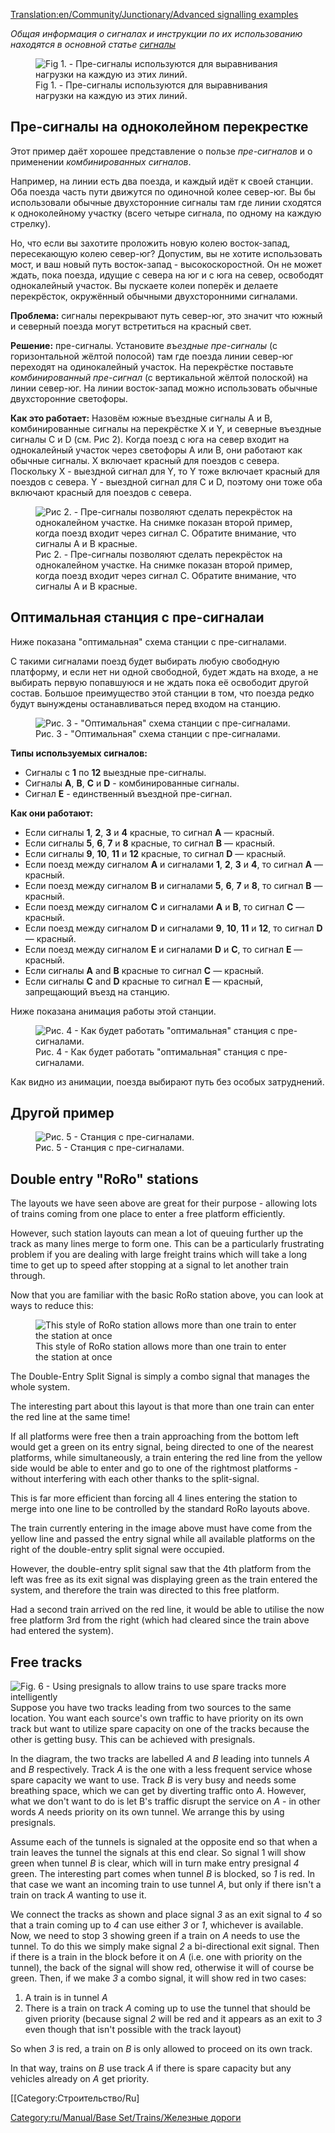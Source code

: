 [[Translation:en/Community/Junctionary/Advanced signalling examples]]

''Общая информация о сигналах и инструкции по их использованию находятся в основной статье [[ru/Manual/Сигналы|сигналы]]''

{{ru/Необходимо сделать|Tidy this up into a proper showcase of complicated signaling arrangements.  Maybe even export it all to new types of [[en/Community/Junctionary/Main Page]] or into [[en/Manual/Stations]].}}{{en/-}}{{ru/Перевод|en/Advenced signalling examples|5}}

[[File:en/Community/Junctionary/Presig3.png|center|frame|Fig 1. - Пре-сигналы используются для выравнивания нагрузки на каждую из этих линий.]]

==Пре-сигналы на одноколейном перекрестке==
Этот пример даёт хорошее представление о пользе ''пре-сигналов'' и о применении ''комбинированных сигналов''.

Например, на линии есть два поезда, и каждый идёт к своей станции. Оба поезда часть пути движутся по одиночной колее север-юг. Вы бы использовали обычные двухсторонние сигналы там где линии сходятся к одноколейному участку (всего четыре сигнала, по одному на каждую стрелку).

Но, что если вы захотите проложить новую колею восток-запад, пересекающую колею север-юг? Допустим, вы не хотите использовать мост, и ваш новый путь восток-запад - высокоскоростной. Он не может ждать, пока поезда, идущие с севера на юг и с юга на север, освободят однокалейный участок. Вы пускаете колеи поперёк и делаете перекрёсток, окружённый обычными двухсторонними сигналами.

'''Проблема:''' сигналы перекрывают путь север-юг, это значит что южный и северный поезда могут встретиться на красный свет.

'''Решение:''' пре-сигналы. Установите ''въездные пре-сигналы'' (с горизонтальной жёлтой полосой) там где поезда линии север-юг переходят на одинокалейный участок. На перекрёстке поставьте ''комбинированный пре-сигнал'' (с вертикальной жёлтой полоской) на линии север-юг. На линии восток-запад можно использовать обычные двухсторонние светофоры.


'''Как это работает:''' Назовём южные въездные сигналы A и B, комбинированные сигналы на перекрёстке X и Y, и северные въездные сигналы C и D (см. Рис 2). Когда поезд с юга на север входит на однокалейный участок через светофоры A или B, они работают как обычные сигналы. X включает красный для поездов с севера. Поскольку X - выездной сигнал для Y, то Y тоже включает красный для поездов с севера. Y - выездной сигнал для C и D, поэтому они тоже оба включают красный для поездов с севера.

[[File:en/Community/Junctionary/Presig single sect.png|center|frame|Рис 2. - Пре-сигналы позволяют сделать перекрёсток на однокалейном участке. На снимке показан второй пример, когда поезд входит через сигнал C. Обратите внимание, что сигналы A и B красные.]]

==Оптимальная станция с пре-сигналаи==

Ниже показана "оптимальная" схема станции с пре-сигналами.

С такими сигналами поезд будет выбирать любую свободную платформу, и если нет ни одной свободной, будет ждать на входе, а не выбирать первую попавшуюся и не ждать пока её освободит другой состав. Большое преимущество этой станции в том, что поезда редко будут вынуждены останавливаться перед входом на станцию.

[[File:en/Community/Junctionary/Station presigs explained more.png|center|frame|Рис. 3 - "Оптимальная" схема станции с пре-сигналами.]]

'''Типы используемых сигналов:'''
* Сигналы с '''1''' по '''12''' выездные пре-сигналы.
* Сигналы '''A''', '''B''', '''C''' и '''D''' - комбинированные сигналы.
* Сигнал '''E''' - единственный въездной пре-сигнал.

'''Как они работают:'''
* Если сигналы '''1''', '''2''', '''3''' и '''4''' красные, то сигнал '''A''' — красный.
* Если сигналы '''5''', '''6''', '''7''' и '''8''' красные, то сигнал '''B''' — красный.
* Если сигналы '''9''', '''10''', '''11''' и '''12''' красные, то сигнал '''D''' — красный.
* Если поезд между сигналом '''A''' и сигналами '''1''', '''2''', '''3''' и '''4''', то сигнал '''A''' — красный.
* Если поезд между сигналом '''B''' и сигналами '''5''', '''6''', '''7''' и '''8''', то сигнал '''B''' — красный.
* Если поезд между сигналом '''C''' и сигналами '''A''' и '''B''', то сигнал '''C''' — красный.
* Если поезд между сигналом '''D''' и сигналами '''9''', '''10''', '''11''' и '''12''', то сигнал '''D''' — красный.
* Если поезд между сигналом '''E''' и сигналами '''D''' и '''C''', то сигнал '''E''' — красный.
* Если сигналы '''A''' and '''B''' красные то сигнал '''C''' — красный.
* Если сигналы '''C''' and '''D''' красные то сигнал '''E''' — красный, запрещающий въезд на станцию.

Ниже показана анимация работы этой станции.

[[File:en/Community/Junctionary/Presigs.gif|center|frame|Рис. 4 - Как будет работать "оптимальная" станция с пре-сигналами.]]


Как видно из анимации, поезда выбирают путь без особых затруднений.

==Другой пример==
[[File:en/Community/Junctionary/Station Leave.jpeg|center|frame|Рис. 5 - Станция с пре-сигналами.]]

==Double entry "RoRo" stations==
The layouts we have seen above are great for their purpose - allowing lots of trains coming from one place to enter a free platform efficiently.

However, such station layouts can mean a lot of queuing further up the track as many lines merge to form one. This can be a particularly frustrating problem if you are dealing with large freight trains which will take a long time to get up to speed after stopping at a signal to let another train through.

Now that you are familiar with the basic RoRo station above, you can look at ways to reduce this:

[[File:en/Community/Junctionary/Doubleentryexplained.png|frame|This style of RoRo station allows more than one train to enter the station at once]]

The Double-Entry Split Signal is simply a combo signal that manages the whole system.

The interesting part about this layout is that more than one train can enter the red line at the same time!

If all platforms were free then a train approaching from the bottom left would get a green on its entry signal, being directed to one of the nearest platforms, while simultaneously, a train entering the red line from the yellow side would be able to enter and go to one of the rightmost platforms - without interfering with each other thanks to the split-signal.

This is far more efficient than forcing all 4 lines entering the station to merge into one line to be controlled by the standard RoRo layouts above.

The train currently entering in the image above must have come from the yellow line and passed the entry signal while all available platforms on the right of the double-entry split signal were occupied.

However, the double-entry split signal saw that the 4th platform from the left was free as its exit signal was displaying green as the train entered the system, and therefore the train was directed to this free platform.

Had a second train arrived on the red line, it would be able to utilise the now free platform 3rd from the right (which had cleared since the train above had entered the system).

==Free tracks==
[[File:en/Community/Junctionary/SpareTunnel.png|frame|Fig. 6 - Using presignals to allow trains to use spare tracks more intelligently]]
Suppose you have two tracks leading from two sources to the same location.  You want each source's own traffic to have priority on its own track but want to utilize spare capacity on one of the tracks because the other is getting busy. This can be achieved with presignals.

In the diagram, the two tracks are labelled ''A'' and ''B'' leading into tunnels ''A'' and ''B'' respectively.  Track ''A'' is the one with a less frequent service whose spare capacity we want to use.  Track ''B'' is very busy and needs some breathing space, which we can get by diverting traffic onto ''A''.  However, what we don't want to do is let B's traffic disrupt the service on ''A'' - in other words ''A'' needs priority on its own tunnel.  We arrange this by using presignals.

Assume each of the tunnels is signaled at the opposite end so that when a train leaves the tunnel the signals at this end clear.  So signal 1 will show green when tunnel ''B'' is clear, which will in turn make entry presignal ''4'' green.  The interesting part comes when tunnel ''B'' is blocked, so ''1'' is red. In that case we want an incoming train to use tunnel ''A'', but only if there isn't a train on track ''A'' wanting to use it.

We connect the tracks as shown and place signal ''3'' as an exit signal to ''4'' so that a train coming up to ''4'' can use either ''3'' or ''1'', whichever is available.  Now, we need to stop 3 showing green if a train on ''A'' needs to use the tunnel.  To do this we simply make signal ''2'' a bi-directional exit signal.  Then if there is a train in the block before it on ''A'' (i.e. one with priority on the tunnel), the back of the signal will show red, otherwise it will of course be green.  Then, if we make ''3'' a combo signal, it will show red in two cases:
# A train is in tunnel ''A''
# There is a train on track ''A'' coming up to use the tunnel that should be given priority (because signal ''2'' will be red and it appears as an exit to ''3'' even though that isn't possible with the track layout)
So when ''3'' is red, a train on ''B'' is only allowed to proceed on its own track.

In that way, trains on ''B'' use track ''A'' if there is spare capacity but any vehicles already on ''A'' get priority.

[[Category:ru/Manual/Base Set/Trains/Железные дороги]]
[[Category:Строительство/Ru]